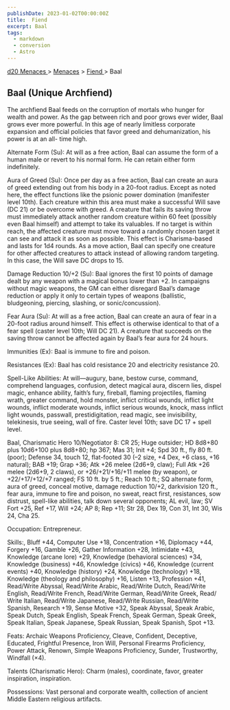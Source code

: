 ```yaml
---
publishDate: 2023-01-02T00:00:00Z
title:  Fiend 
excerpt: Baal
tags:
  - markdown
  - conversion
  - Astro
---
```


[ d20 Menaces ](/#menacesD20) > [ Menaces](menaces-d20-menaces-index) > [ Fiend ](menaces-d20-menaces-fiend-index) >
Baal

##  Baal (Unique Archfiend)

The archfiend Baal feeds on the corruption of mortals who hunger for wealth
and power. As the gap between rich and poor grows ever wider, Baal grows ever
more powerful. In this age of nearly limitless corporate expansion and
official policies that favor greed and dehumanization, his power is at an all-
time high.

Alternate Form (Su): At will as a free action, Baal can assume the form of a
human male or revert to his normal form. He can retain either form
indefinitely.

Aura of Greed (Su): Once per day as a free action, Baal can create an aura of
greed extending out from his body in a 20-foot radius. Except as noted here,
the effect functions like the psionic power domination (manifester level
10th). Each creature within this area must make a successful Will save (DC 21)
or be overcome with greed. A creature that fails its saving throw must
immediately attack another random creature within 60 feet (possibly even Baal
himself) and attempt to take its valuables. If no target is within reach, the
affected creature must move toward a randomly chosen target it can see and
attack it as soon as possible. This effect is Charisma-based and lasts for 1d4
rounds. As a move action, Baal can specify one creature for other affected
creatures to attack instead of allowing random targeting. In this case, the
Will save DC drops to 15.

Damage Reduction 10/+2 (Su): Baal ignores the first 10 points of damage dealt
by any weapon with a magical bonus lower than +2. In campaigns without magic
weapons, the GM can either disregard Baal’s damage reduction or apply it only
to certain types of weapons (ballistic, bludgeoning, piercing, slashing, or
sonic/concussion).

Fear Aura (Su): At will as a free action, Baal can create an aura of fear in a
20-foot radius around himself. This effect is otherwise identical to that of a
fear spell (caster level 10th; Will DC 21). A creature that succeeds on the
saving throw cannot be affected again by Baal’s fear aura for 24 hours.

Immunities (Ex): Baal is immune to fire and poison.

Resistances (Ex): Baal has cold resistance 20 and electricity resistance 20.

Spell-Like Abilities: At will—augury, bane, bestow curse, command, comprehend
languages, confusion, detect magical aura, discern lies, dispel magic, enhance
ability, faith’s fury, fireball, flaming projectiles, flaming wrath, greater
command, hold monster, inflict critical wounds, inflict light wounds, inflict
moderate wounds, inflict serious wounds, knock, mass inflict light wounds,
passwall, prestidigitation, read magic, see invisibility, telekinesis, true
seeing, wall of fire. Caster level 10th; save DC 17 + spell level.

Baal, Charismatic Hero 10/Negotiator 8: CR 25; Huge outsider; HD 8d8+80 plus
10d6+100 plus 8d8+80; hp 367; Mas 31; Init +4; Spd 30 ft., fly 80 ft. (poor);
Defense 34, touch 12, flat-footed 30 (–2 size, +4 Dex, +6 class, +16 natural);
BAB +19; Grap +36; Atk +26 melee (2d6+9, claw); Full Atk +26 melee (2d6+9, 2
claws), or +26/+21/+16/+11 melee (by weapon), or +22/+17/+12/+7 ranged; FS 10
ft. by 5 ft.; Reach 10 ft.; SQ alternate form, aura of greed, conceal motive,
damage reduction 10/+2, darkvision 120 ft., fear aura, immune to fire and
poison, no sweat, react first, resistances, sow distrust, spell-like
abilities, talk down several opponents; AL evil, law; SV Fort +25, Ref +17,
Will +24; AP 8; Rep +11; Str 28, Dex 19, Con 31, Int 30, Wis 24, Cha 25.

Occupation: Entrepreneur.

Skills:, Bluff +44, Computer Use +18, Concentration +16, Diplomacy +44,
Forgery +16, Gamble +26, Gather Information +28, Intimidate +43, Knowledge
(arcane lore) +29, Knowledge (behavioral sciences) +34, Knowledge (business)
+46, Knowledge (civics) +46, Knowledge (current events) +40, Knowledge
(history) +24, Knowledge (technology) +18, Knowledge (theology and philosophy)
+16, Listen +13, Profession +41, Read/Write Abyssal, Read/Write Arabic,
Read/Write Dutch, Read/Write English, Read/Write French, Read/Write German,
Read/Write Greek, Read/ Write Italian, Read/Write Japanese, Read/Write
Russian, Read/Write Spanish, Research +19, Sense Motive +32, Speak Abyssal,
Speak Arabic, Speak Dutch, Speak English, Speak French, Speak German, Speak
Greek, Speak Italian, Speak Japanese, Speak Russian, Speak Spanish, Spot +13.

Feats: Archaic Weapons Proficiency, Cleave, Confident, Deceptive, Educated,
Frightful Presence, Iron Will, Personal Firearms Proficiency, Power Attack,
Renown, Simple Weapons Proficiency, Sunder, Trustworthy, Windfall (×4).

Talents (Charismatic Hero): Charm (males), coordinate, favor, greater
inspiration, inspiration.

Possessions: Vast personal and corporate wealth, collection of ancient Middle
Eastern religious artifacts.

